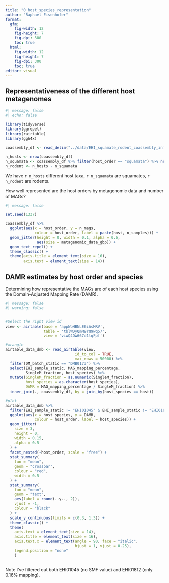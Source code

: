 ```yaml
---
title: "0_host_species_representation"
author: "Raphael Eisenhofer"
format: 
  gfm:
    fig-width: 12
    fig-height: 7
    fig-dpi: 300
    toc: true
  html:
    fig-width: 12
    fig-height: 7
    fig-dpi: 300
    toc: true
editor: visual
---
```


## Representativeness of the different host metagenomes

```r
#| message: false
#| echo: false

library(tidyverse)
library(ggrepel)
library(rairtable)
library(ggh4x)

coassembly_df <- read_delim("../data/EHI_squamate_rodent_coassembly_info.txt")

n_hosts <- nrow(coassembly_df)
n_squamata <- coassembly_df %>% filter(host_order == "squamata") %>% nrow(.)
n_rodent <- n_hosts - n_squamata
```

We have `r n_hosts` different host taxa, `r n_squamata` are squamates, `r n_rodent` are rodents.

How well represented are the host orders by metagenomic data and number of MAGs?

```r
#| message: false

set.seed(1337)

coassembly_df %>%
  ggplot(aes(x = host_order, y = n_mags, 
             colour = host_order, label = paste(host, n_samples))) +
  geom_jitter(height = 0, width = 0.1, alpha = 0.6, 
              aes(size = metagenomic_data_gbp)) + 
  geom_text_repel() + 
  theme_classic() +
  theme(axis.title = element_text(size = 16),
        axis.text = element_text(size = 14))
```

## DAMR estimates by host order and species

Determining how representative the MAGs are of each host species using the Domain-Adjusted Mapping Rate (DAMR).

```r
#| message: false
#| warning: false


#Select the right view id
view <- airtable(base = 'appWbHBNLE6iAsMRV',
                 table = 'tblWDyQmM9rQ9wq57',
                 view = 'viwQ4Ow667d1lqFpf')

#wrangle
airtable_data_dmb <- read_airtable(view, 
                               id_to_col = TRUE, 
                               max_rows = 50000) %>%
  filter(DM_batch_static == "DMB0173") %>%
  select(EHI_sample_static, MAG_mapping_percentage,
         SingleM_fraction, host_species) %>%
  mutate(SingleM_fraction = as.numeric(SingleM_fraction),
         host_species = as.character(host_species),
         DAMR = MAG_mapping_percentage / SingleM_fraction) %>%
  inner_join(., coassembly_df, by = join_by(host_species == host))

#plot
airtable_data_dmb %>%
  filter(EHI_sample_static != "EHI01045" & EHI_sample_static != "EHI01812") %>%
  ggplot(aes(x = host_species, y = DAMR, 
             colour = host_order, label = host_species)) +
  geom_jitter(
    size = 3, 
    height = 0, 
    width = 0.15, 
    alpha = 0.5
  ) +
  facet_nested(~host_order, scale = "free") +
  stat_summary(
    fun = "mean", 
    geom = "crossbar", 
    colour = "red", 
    width = 0.5
  ) +
  stat_summary(
    fun = "mean",
    geom = "text",
    aes(label = round(..y.., 2)),
    vjust = -1,
    colour = "black"
  ) +
  scale_y_continuous(limits = c(0.3, 1.3)) +
  theme_classic() +
  theme(
    axis.text = element_text(size = 14),
    axis.title = element_text(size = 16),
    axis.text.x = element_text(angle = 90, face = "italic",
                               hjust = 1, vjust = 0.25),
    legend.position = "none"
    )
  

```

Note I've filtered out both EHI01045 (no SMF value) and EHI01812 (only 0.16% mapping).
